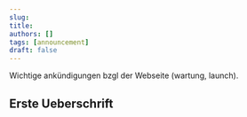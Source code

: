 ```yaml
---
slug:
title:
authors: []
tags: [announcement]
draft: false
---
```



Wichtige ankündigungen bzgl der Webseite (wartung, launch). 

<!--truncate-->

## Erste Ueberschrift


